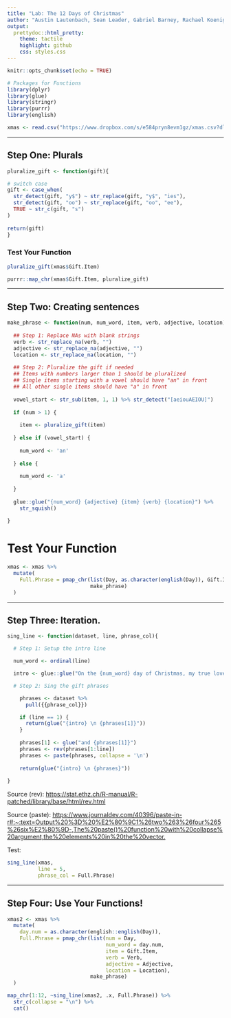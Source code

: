 ```yaml
---
title: "Lab: The 12 Days of Christmas"
author: "Austin Lautenbach, Sean Leader, Gabriel Barney, Rachael Koenigsberg"
output:
  prettydoc::html_pretty:
    theme: tactile
    highlight: github
    css: styles.css
---
```


```r
knitr::opts_chunk$set(echo = TRUE)

# Packages for Functions
library(dplyr)
library(glue)
library(stringr)
library(purrr)
library(english)
```

```r
xmas <- read.csv("https://www.dropbox.com/s/e584pryn8evm1gz/xmas.csv?dl=1")
```

---

## Step One:  Plurals

```r
pluralize_gift <- function(gift){

# switch case
gift <- case_when(
  str_detect(gift, "y$") ~ str_replace(gift, "y$", "ies"),
  str_detect(gift, "oo") ~ str_replace(gift, "oo", "ee"),
  TRUE ~ str_c(gift, "s")
)
  
return(gift)
}

```

### Test Your Function

```r

pluralize_gift(xmas$Gift.Item)

purrr::map_chr(xmas$Gift.Item, pluralize_gift)

```

---

## Step Two: Creating sentences

```r
make_phrase <- function(num, num_word, item, verb, adjective, location) {
  
  ## Step 1: Replace NAs with blank strings
  verb <- str_replace_na(verb, "")
  adjective <- str_replace_na(adjective, "")
  location <- str_replace_na(location, "")
  
  ## Step 2: Pluralize the gift if needed
  ## Items with numbers larger than 1 should be pluralized
  ## Single items starting with a vowel should have "an" in front
  ## All other single items should have "a" in front
  
  vowel_start <- str_sub(item, 1, 1) %>% str_detect("[aeiouAEIOU]")
  
  if (num > 1) {
    
    item <- pluralize_gift(item)
    
  } else if (vowel_start) {
    
    num_word <- 'an'  
    
  } else {
    
    num_word <- 'a'
    
  }
  
  glue::glue("{num_word} {adjective} {item} {verb} {location}") %>%
    str_squish()
  
}
```

# Test Your Function

```r
xmas <- xmas %>%
  mutate(
    Full.Phrase = pmap_chr(list(Day, as.character(english(Day)), Gift.Item, Verb, Adjective, Location), 
                           make_phrase)
  )

```

---

## Step Three:  Iteration.

```r
sing_line <- function(dataset, line, phrase_col){

  # Step 1: Setup the intro line

  num_word <- ordinal(line)

  intro <- glue::glue("On the {num_word} day of Christmas, my true love gave to me,")

  # Step 2: Sing the gift phrases

    phrases <- dataset %>% 
      pull({{phrase_col}})

    if (line == 1) {
      return(glue("{intro} \n {phrases[1]}"))
    }
    
    phrases[1] <- glue("and {phrases[1]}")
    phrases <- rev(phrases[1:line])
    phrases <- paste(phrases, collapse = '\n')
      
    return(glue("{intro} \n {phrases}"))
    
}

```

Source (rev): <https://stat.ethz.ch/R-manual/R-patched/library/base/html/rev.html>

Source (paste): <https://www.journaldev.com/40396/paste-in-r#:~:text=Output%20%3D%20%E2%80%9C1%26two%263%26four%265%26six%E2%80%9D-,The%20paste()%20function%20with%20collapse%20argument,the%20elements%20in%20the%20vector.>

Test:

```r
sing_line(xmas, 
          line = 5, 
          phrase_col = Full.Phrase)
```

---

## Step Four: Use Your Functions!


```r
xmas2 <- xmas %>%
  mutate(
    day.num = as.character(english::english(Day)), 
    Full.Phrase = pmap_chr(list(num = Day, 
                                num_word = day.num, 
                                item = Gift.Item, 
                                verb = Verb, 
                                adjective = Adjective, 
                                location = Location), 
                           make_phrase)
  )

map_chr(1:12, ~sing_line(xmas2, .x, Full.Phrase)) %>%
  str_c(collapse = "\n") %>%
  cat()

```
